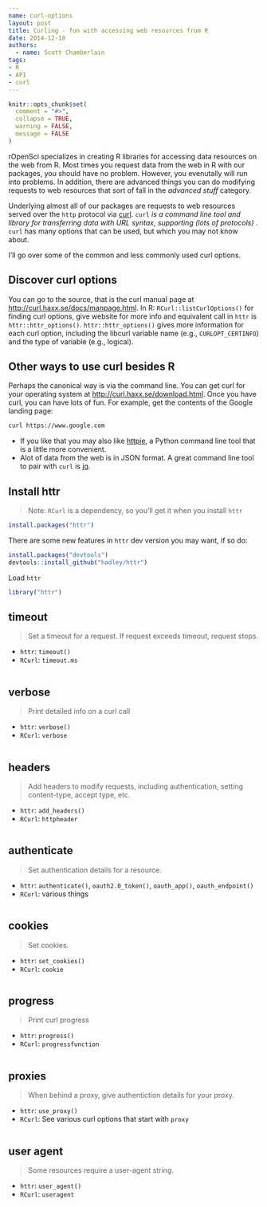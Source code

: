 ```yaml
---
name: curl-options
layout: post
title: Curling - fun with accessing web resources from R
date: 2014-12-10
authors:
  - name: Scott Chamberlain
tags:
- R
- API
- curl
---
```


```r
knitr::opts_chunk$set(
  comment = "#>",
  collapse = TRUE,
  warning = FALSE,
  message = FALSE
)
```

rOpenSci specializes in creating R libraries for accessing data resources on the web from R. Most times you request data from the web in R with our packages, you should have no problem. However, you evenutally will run into problems. In addition, there are advanced things you can do modifying requests to web resources that sort of fall in the _advanced stuff_ category.

Underlying almost all of our packages are requests to web resources served over the `http` protocol via [curl][curl]. `curl` _is a command line tool and library for transferring data with URL syntax, supporting (lots of protocols)_ . `curl` has many options that can be used, but which you may not know about.

I'll go over some of the common and less commonly used curl options.


## Discover curl options

You can go to the source, that is the curl manual page at [http://curl.haxx.se/docs/manpage.html](http://curl.haxx.se/docs/manpage.html). In R: `RCurl::listCurlOptions()` for finding curl options, give website for more info and equivalent call in `httr` is `httr::httr_options()`. `httr::httr_options()` gives more information for each curl option, including the libcurl variable name (e.g., `CURLOPT_CERTINFO`) and the type of variable (e.g., logical).

## Other ways to use curl besides R

Perhaps the canonical way is via the command line. You can get curl for your operating system at [http://curl.haxx.se/download.html](http://curl.haxx.se/download.html). Once you have curl, you can have lots of fun. For example, get the contents of the Google landing page:

```sh
curl https://www.google.com
```

* If you like that you may also like [httpie](https://github.com/jakubroztocil/httpie), a Python command line tool that is a little more convenient.
* Alot of data from the web is in JSON format. A great command line tool to pair with `curl` is [jq][jq].

## Install httr

> Note: `RCurl` is a dependency, so you'll get it when you install `httr`

```r
install.packages("httr")
```

There are some new features in `httr` dev version you may want, if so do:

```r
install.packages("devtools")
devtools::install_github("hadley/httr")
```

Load `httr`

```r
library("httr")
```

## timeout

> Set a timeout for a request. If request exceeds timeout, request stops. 

* `httr`: `timeout()`
* `RCurl`: `timeout.ms`

```r
```

## verbose

> Print detailed info on a curl call 

* `httr`: `verbose()`
* `RCurl`: `verbose`

```r
```

## headers

> Add headers to modify requests, including authentication, setting content-type, accept type, etc.

* `httr`: `add_headers()` 
* `RCurl`: `httpheader`

```r
```

## authenticate

> Set authentication details for a resource.

* `httr`: `authenticate()`, `oauth2.0_token()`, `oauth_app()`, `oauth_endpoint()`
* `RCurl`: various things

```r
```

## cookies

> Set cookies.

* `httr`: `set_cookies()` 
* `RCurl`: `cookie`

```r
```

## progress

> Print curl progress

* `httr`: `progress()` 
* `RCurl`: `progressfunction`

```r
```

## proxies

> When behind a proxy, give authentiction details for your proxy.

* `httr`: `use_proxy()` 
* `RCurl`: See various curl options that start with `proxy`

```r
```

## user agent

> Some resources require a user-agent string.

* `httr`: `user_agent()` 
* `RCurl`: `useragent`

```r
```

[curl]: http://curl.haxx.se/
[jq]: http://stedolan.github.io/jq/
